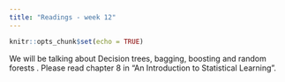 ```yaml
---
title: "Readings - week 12"
---
```


```r
knitr::opts_chunk$set(echo = TRUE)
```

We will be talking about Decision trees, bagging, boosting and random forests . Please read chapter 8 in "An Introduction to Statistical Learning".
